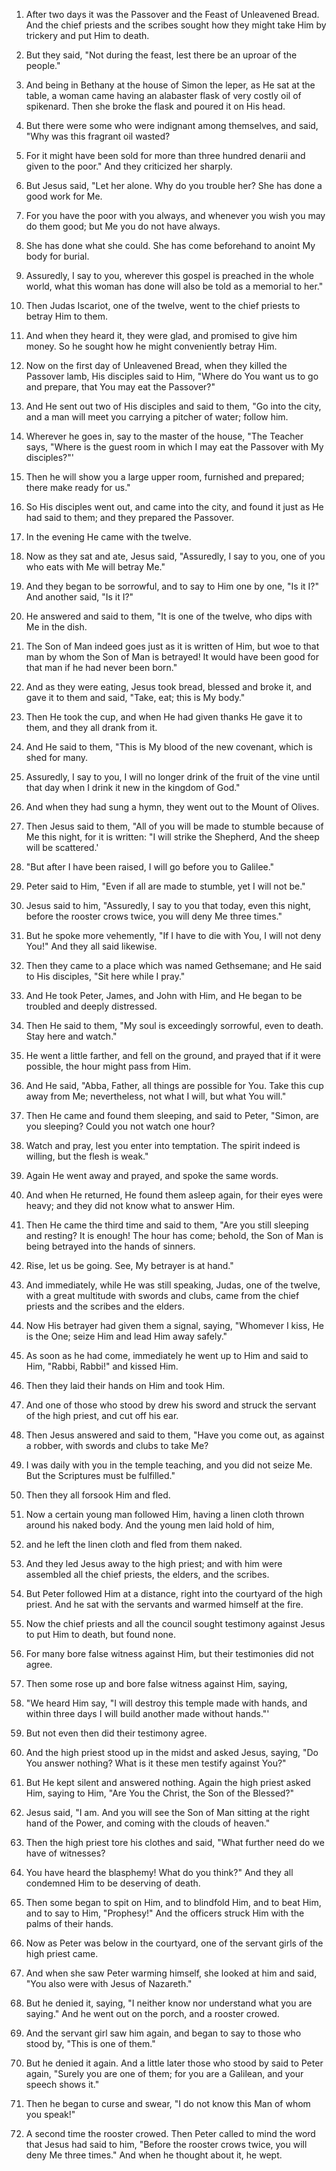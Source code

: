 
1. After two days it was the Passover and the Feast of Unleavened Bread. And the chief priests and the scribes sought how they might take Him by trickery and put Him to death.

2. But they said, "Not during the feast, lest there be an uproar of the people."

3. And being in Bethany at the house of Simon the leper, as He sat at the table, a woman came having an alabaster flask of very costly oil of spikenard. Then she broke the flask and poured it on His head.

4. But there were some who were indignant among themselves, and said, "Why was this fragrant oil wasted?

5. For it might have been sold for more than three hundred denarii and given to the poor." And they criticized her sharply.

6. But Jesus said, "Let her alone. Why do you trouble her? She has done a good work for Me.

7. For you have the poor with you always, and whenever you wish you may do them good; but Me you do not have always.

8. She has done what she could. She has come beforehand to anoint My body for burial.

9. Assuredly, I say to you, wherever this gospel is preached in the whole world, what this woman has done will also be told as a memorial to her."

10. Then Judas Iscariot, one of the twelve, went to the chief priests to betray Him to them.

11. And when they heard it, they were glad, and promised to give him money. So he sought how he might conveniently betray Him.

12. Now on the first day of Unleavened Bread, when they killed the Passover lamb, His disciples said to Him, "Where do You want us to go and prepare, that You may eat the Passover?"

13. And He sent out two of His disciples and said to them, "Go into the city, and a man will meet you carrying a pitcher of water; follow him.

14. Wherever he goes in, say to the master of the house, "The Teacher says, "Where is the guest room in which I may eat the Passover with My disciples?"'

15. Then he will show you a large upper room, furnished and prepared; there make ready for us."

16. So His disciples went out, and came into the city, and found it just as He had said to them; and they prepared the Passover.

17. In the evening He came with the twelve.

18. Now as they sat and ate, Jesus said, "Assuredly, I say to you, one of you who eats with Me will betray Me."

19. And they began to be sorrowful, and to say to Him one by one, "Is it I?" And another said, "Is it I?"

20. He answered and said to them, "It is one of the twelve, who dips with Me in the dish.

21. The Son of Man indeed goes just as it is written of Him, but woe to that man by whom the Son of Man is betrayed! It would have been good for that man if he had never been born."

22. And as they were eating, Jesus took bread, blessed and broke it, and gave it to them and said, "Take, eat; this is My body."

23. Then He took the cup, and when He had given thanks He gave it to them, and they all drank from it.

24. And He said to them, "This is My blood of the new covenant, which is shed for many.

25. Assuredly, I say to you, I will no longer drink of the fruit of the vine until that day when I drink it new in the kingdom of God."

26. And when they had sung a hymn, they went out to the Mount of Olives.

27. Then Jesus said to them, "All of you will be made to stumble because of Me this night, for it is written: "I will strike the Shepherd, And the sheep will be scattered.'

28. "But after I have been raised, I will go before you to Galilee."

29. Peter said to Him, "Even if all are made to stumble, yet I will not be."

30. Jesus said to him, "Assuredly, I say to you that today, even this night, before the rooster crows twice, you will deny Me three times."

31. But he spoke more vehemently, "If I have to die with You, I will not deny You!" And they all said likewise.

32. Then they came to a place which was named Gethsemane; and He said to His disciples, "Sit here while I pray."

33. And He took Peter, James, and John with Him, and He began to be troubled and deeply distressed.

34. Then He said to them, "My soul is exceedingly sorrowful, even to death. Stay here and watch."

35. He went a little farther, and fell on the ground, and prayed that if it were possible, the hour might pass from Him.

36. And He said, "Abba, Father, all things are possible for You. Take this cup away from Me; nevertheless, not what I will, but what You will."

37. Then He came and found them sleeping, and said to Peter, "Simon, are you sleeping? Could you not watch one hour?

38. Watch and pray, lest you enter into temptation. The spirit indeed is willing, but the flesh is weak."

39. Again He went away and prayed, and spoke the same words.

40. And when He returned, He found them asleep again, for their eyes were heavy; and they did not know what to answer Him.

41. Then He came the third time and said to them, "Are you still sleeping and resting? It is enough! The hour has come; behold, the Son of Man is being betrayed into the hands of sinners.

42. Rise, let us be going. See, My betrayer is at hand."

43. And immediately, while He was still speaking, Judas, one of the twelve, with a great multitude with swords and clubs, came from the chief priests and the scribes and the elders.

44. Now His betrayer had given them a signal, saying, "Whomever I kiss, He is the One; seize Him and lead Him away safely."

45. As soon as he had come, immediately he went up to Him and said to Him, "Rabbi, Rabbi!" and kissed Him.

46. Then they laid their hands on Him and took Him.

47. And one of those who stood by drew his sword and struck the servant of the high priest, and cut off his ear.

48. Then Jesus answered and said to them, "Have you come out, as against a robber, with swords and clubs to take Me?

49. I was daily with you in the temple teaching, and you did not seize Me. But the Scriptures must be fulfilled."

50. Then they all forsook Him and fled.

51. Now a certain young man followed Him, having a linen cloth thrown around his naked body. And the young men laid hold of him,

52. and he left the linen cloth and fled from them naked.

53. And they led Jesus away to the high priest; and with him were assembled all the chief priests, the elders, and the scribes.

54. But Peter followed Him at a distance, right into the courtyard of the high priest. And he sat with the servants and warmed himself at the fire.

55. Now the chief priests and all the council sought testimony against Jesus to put Him to death, but found none.

56. For many bore false witness against Him, but their testimonies did not agree.

57. Then some rose up and bore false witness against Him, saying,

58. "We heard Him say, "I will destroy this temple made with hands, and within three days I will build another made without hands."'

59. But not even then did their testimony agree.

60. And the high priest stood up in the midst and asked Jesus, saying, "Do You answer nothing? What is it these men testify against You?"

61. But He kept silent and answered nothing. Again the high priest asked Him, saying to Him, "Are You the Christ, the Son of the Blessed?"

62. Jesus said, "I am. And you will see the Son of Man sitting at the right hand of the Power, and coming with the clouds of heaven."

63. Then the high priest tore his clothes and said, "What further need do we have of witnesses?

64. You have heard the blasphemy! What do you think?" And they all condemned Him to be deserving of death.

65. Then some began to spit on Him, and to blindfold Him, and to beat Him, and to say to Him, "Prophesy!" And the officers struck Him with the palms of their hands.

66. Now as Peter was below in the courtyard, one of the servant girls of the high priest came.

67. And when she saw Peter warming himself, she looked at him and said, "You also were with Jesus of Nazareth."

68. But he denied it, saying, "I neither know nor understand what you are saying." And he went out on the porch, and a rooster crowed.

69. And the servant girl saw him again, and began to say to those who stood by, "This is one of them."

70. But he denied it again. And a little later those who stood by said to Peter again, "Surely you are one of them; for you are a Galilean, and your speech shows it."

71. Then he began to curse and swear, "I do not know this Man of whom you speak!"

72. A second time the rooster crowed. Then Peter called to mind the word that Jesus had said to him, "Before the rooster crows twice, you will deny Me three times." And when he thought about it, he wept.


